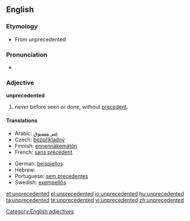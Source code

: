 ==English==

===Etymology===
* From unprecedented

===Pronunciation===
* {{audio|en-us-unprecedented.ogg|Audio (US)}}

===Adjective===
'''unprecedented'''

# never before seen or done, without [[precedent]].

====Translations====
{{trans-top|never before seen or done, without precedent}}
* Arabic: [[غير مسبوق]]
* Czech: [[bezpříkladný]] {{m}}
* Finnish: [[ennennäkemätön]]
* French: [[sans précédent]]
{{trans-mid}}
* German: [[beispiellos]]
* Hebrew: {{he-translation|חסר תקדים|ḥasar takdim}}
* Portuguese: [[sem precedentes]]
* Swedish: [[exempellös]]
{{trans-bottom}}

[[Category:English adjectives]]

[[et:unprecedented]]
[[el:unprecedented]]
[[io:unprecedented]]
[[hu:unprecedented]]
[[ta:unprecedented]]
[[te:unprecedented]]
[[vi:unprecedented]]
[[zh:unprecedented]]
